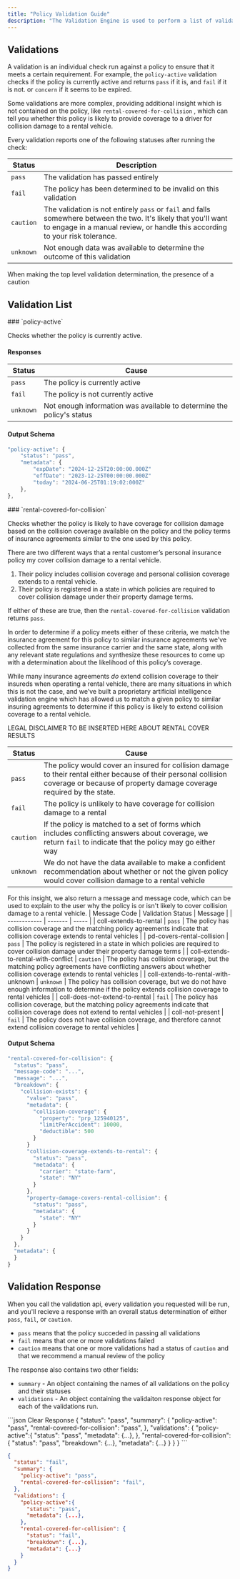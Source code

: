 ```yaml
---
title: "Policy Validation Guide"
description: "The Validation Engine is used to perform a list of validations on a policy in order to determine if it meets your business’s requirements."
---
```


## Validations

A validation is an individual check run against a
policy to ensure that it meets a certain requirement. For example, the
`policy-active` validation checks if the policy is currently active and returns `pass` if it is, and `fail` if it is not.
or `concern` if it seems to be expired.

Some validations are more complex, providing additional insight which is not contained on the policy, like `rental-covered-for-collision` , which can tell you whether this policy is likely to provide coverage to a driver for collision damage to a rental vehicle.

Every validation reports one of the following statuses after running the check:

| Status    | Description                                                                                                                                                                                      |
| --------- | ------------------------------------------------------------------------------------------------------------------------------------------------------------------------------------------------ |
| `pass`    | The validation has passed entirely                                                                                                                                                               |
| `fail`    | The policy has been determined to be invalid on this validation                                                                                                                                  |
| `caution` | The validation is not entirely `pass` or `fail` and falls somewhere between the two. It's likely that you'll want to engage in a manual review, or handle this according to your risk tolerance. |
| `unknown` | Not enough data was available to determine the outcome of this validation                                                                                                                        |

When making the top level validation determination, the presence of a caution

## Validation List

<AccordionGroup>
  <Accordion title="Policy Active">
  ### `policy-active`

Checks whether the policy is currently active.

#### Responses

| Status    | Cause                                                                 |
| --------- | --------------------------------------------------------------------- |
| `pass`    | The policy is currently active                                        |
| `fail`    | The policy is not currently active                                    |
| `unknown` | Not enough information was available to determine the policy's status |

#### Output Schema

```typescript Output Schema
"policy-active": {
	"status": "pass",
	"metadata": {
		"expDate": "2024-12-25T20:00:00.000Z"
		"effDate": "2023-12-25T00:00:00.000Z"
		"today": "2024-06-25T01:19:02:000Z"
	},
},
```

</Accordion>
  <Accordion title="Rental Vehicle Covered For Collision Damage">
    ### `rental-covered-for-collision`

Checks whether the policy is likely to have coverage for collision damage based on the collision coverage available on the policy and the policy terms of insurance agreements similar to the one used by this policy.

There are two different ways that a rental customer’s personal insurance policy my cover collision damage to a rental vehicle.

1. Their policy includes collision coverage and personal collision coverage extends to a rental vehicle.
2. Their policy is registered in a state in which policies are required to cover collision damage under their property damage terms.

If either of these are true, then the `rental-covered-for-collision` validation returns `pass`.

In order to determine if a policy meets either of these criteria, we match the insurance agreement for this policy to similar insurance agreements we’ve collected from the same insurance carrier and the same state, along with any relevant state regulations and synthesize these resources to come up with a determination about the likelihood of this policy’s coverage.

While many insurance agreements _do_ extend collision coverage to their insureds when operating a rental vehicle, there are many situations in which this is not the case, and we’ve built a proprietary artificial intelligence validation engine which has allowed us to match a given policy to similar insuring agreements to determine if this policy is likely to extend collision coverage to a rental vehicle.

<Info>LEGAL DISCLAIMER TO BE INSERTED HERE ABOUT RENTAL COVER RESULTS</Info>

| Status    | Cause                                                                                                                                                                                    |
| --------- | ---------------------------------------------------------------------------------------------------------------------------------------------------------------------------------------- |
| `pass`    | The policy would cover an insured for collision damage to their rental either because of their personal collision coverage or because of property damage coverage required by the state. |
| `fail`    | The policy is unlikely to have coverage for collision damage to a rental                                                                                                                 |
| `caution` | If the policy is matched to a set of forms which includes conflicting answers about coverage, we return `fail` to indicate that the policy may go either way                             |
| `unknown` | We do not have the data available to make a confident recommendation about whether or not the given policy would cover collision damage to a rental vehicle                              |

For this insight, we also return a message and message code, which can be used to explain to the user why the policy is or isn't likely to cover collision damage to a rental vehicle.
| Message Code | Validation Status | Message |
| ------------ | ------- | ----- |
| coll-extends-to-rental | `pass` | The policy has collision coverage and the matching policy agreements indicate that collision coverage extends to rental vehicles |
| pd-covers-rental-collision | `pass` | The policy is registered in a state in which policies are required to cover collision damage under their property damage terms |
| coll-extends-to-rental-with-conflict | `caution` | The policy has collision coverage, but the matching policy agreements have conflicting answers about whether collision coverage extends to rental vehicles |
| coll-extends-to-rental-with-unknown | `unknown` | The policy has collision coverage, but we do not have enough information to determine if the policy extends collision coverage to rental vehicles |
| coll-does-not-extend-to-rental | `fail` | The policy has collision coverage, but the matching policy agreements indicate that collision coverage does not extend to rental vehicles |
| coll-not-present | `fail` | The policy does not have collision coverage, and therefore cannot extend collision coverage to rental vehicles |

#### Output Schema

```typescript Output Schema
"rental-covered-for-collision": {
  "status": "pass",
  "message-code": "...",
  "message": "...",
  "breakdown": {
    "collision-exists": {
      "value": "pass",
      "metadata": {
        "collision-coverage": {
          "property": "prp_125940125",
          "limitPerAccident": 10000,
          "deductible": 500
        }
      }
      "collision-coverage-extends-to-rental": {
        "status": "pass",
        "metadata": {
          "carrier": "state-farm",
          "state": "NY"
        }
      },
      "property-damage-covers-rental-collision": {
        "status": "pass",
        "metadata": {
          "state": "NY"
        }
      }
    }
  },
  "metadata": {
  }
}
```

  </Accordion>
</AccordionGroup>

## Validation Response

When you call the validation api, every validation you requested will be run, and you'll recieve a response with an overall status determination of either `pass`, `fail`, or `caution`.

- `pass` means that the policy succeded in passing all validations
- `fail` means that one or more validations failed
- `caution` means that one or more validations had a status of `caution` and that we recommend a manual review of the policy

The response also contains two other fields:

- `summary` - An object containing the names of all validations on the policy and their statuses
- `validations` - An object containing the validaiton response object for each of the validations run.

<CodeGroup>
```json Clear Response
{
  "status": "pass",
  "summary": {
    "policy-active": "pass",
    "rental-covered-for-collision": "pass",
  },
  "validations": {
    "policy-active":{
      "status": "pass",
      "metadata": {...},
    },
    "rental-covered-for-collision": {
      "status": "pass",
      "breakdown": {...},
      "metadata": {...}
    }
  }
}
```

```json Concern API Response
{
  "status": "fail",
  "summary": {
    "policy-active": "pass",
    "rental-covered-for-collision": "fail",
  },
  "validations": {
    "policy-active":{
      "status": "pass",
      "metadata": {...},
    },
    "rental-covered-for-collision": {
      "status": "fail",
      "breakdown": {...},
      "metadata": {...}
    }
  }
}
```

</CodeGroup>
